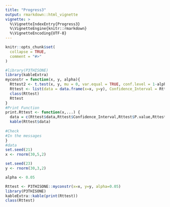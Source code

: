 ```yaml
---
title: "Progress3"
output: rmarkdown::html_vignette
vignette: >
  %\VignetteIndexEntry{Progress3}
  %\VignetteEngine{knitr::rmarkdown}
  %\VignetteEncoding{UTF-8}
---
```


```r
knitr::opts_chunk$set(
  collapse = TRUE,
  comment = "#>"
)
```

```r
#library(P3THISONE)
library(kableExtra)
myconstr = function(x, y, alpha){
  Rttest2 <- t.test(x, y, mu = 0, var.equal = TRUE, conf.level = 1-alpha)
  Rttest <- list(data = data.frame(x=x, y=y), Confidence_Interval = Rttest2$conf.int, P.value = Rttest2$p.value, Alpha = alpha)
  class(Rttest)
  Rttest
}
#Print Function
print.Rttest <- function(x,...) {
  data = c(Rttest$data,Rttest$Confidence_Interval,Rttest$P.value,Rttest$Alpha)
  kable(Rttest$data)
 
#Check 
#In the messages 
}
#data
set.seed(21)
x <- rnorm(30,5,2)

set.seed(23)
y <- rnorm(30,3,2)

alpha <- 0.05

Rttest <- P3THISONE::myconstr(x=x, y=y, alpha=0.05)
library(P3THISONE)
kableExtra::kable(print(Rttest))
class(Rttest)
```

